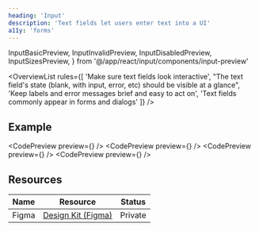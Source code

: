 ```yaml
---
heading: 'Input'
description: 'Text fields let users enter text into a UI'
a11y: 'forms'
---
```


  InputBasicPreview,
  InputInvalidPreview,
  InputDisabledPreview,
  InputSizesPreview,
} from '@/app/react/input/components/input-preview'

<OverviewList rules={[
  'Make sure text fields look interactive',
  "The text field's state (blank, with input, error, etc) should be visible at a glance",
  'Keep labels and error messages brief and easy to act on',
  'Text fields commonly appear in forms and dialogs'
]} />

## Example

<CodePreview preview={<InputBasicPreview />} />
<CodePreview preview={<InputInvalidPreview />} />
<CodePreview preview={<InputDisabledPreview />} />
<CodePreview preview={<InputSizesPreview />} />

## Resources

| Name     | Resource | Status                                               |
| -------- | -------- | ---------------------------------------------------- |
| Figma    | [Design Kit (Figma)](https://www.figma.com/design/ducwqOCxoxcWc3ReV3FYd8/Digital-University-Component-Library?m=auto&node-id=0-1)      |                         Private                      |